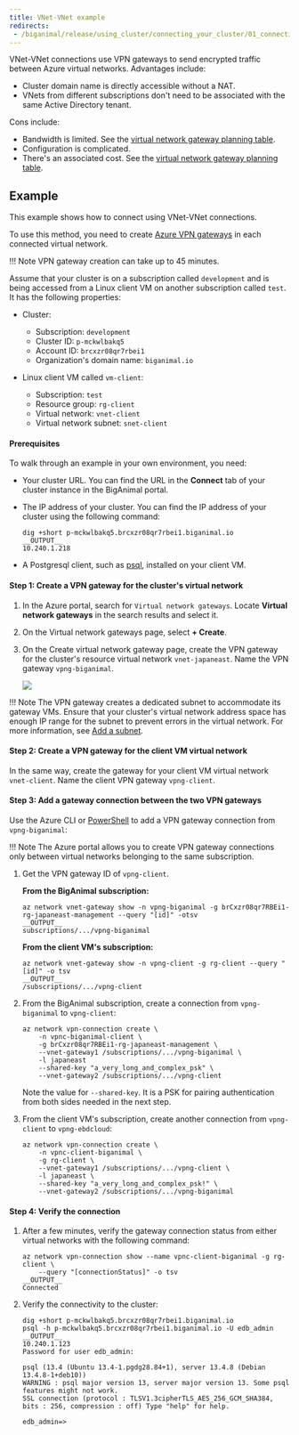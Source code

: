 ```yaml
---
title: VNet-VNet example
redirects:
 - /biganimal/release/using_cluster/connecting_your_cluster/01_connecting_from_azure/03_vnet_vnet/
---
```


VNet-VNet connections use VPN gateways to send encrypted traffic between Azure virtual networks. Advantages include:

-   Cluster domain name is directly accessible without a NAT. 
-   VNets from different subscriptions don't need to be associated with the same Active Directory tenant.

Cons include:

-   Bandwidth is limited. See the [virtual network gateway planning table](https://docs.microsoft.com/en-us/azure/vpn-gateway/vpn-gateway-about-vpngateways#planningtable). 
-   Configuration is complicated.
-   There's an associated cost. See the [virtual network gateway planning table](https://docs.microsoft.com/en-us/azure/vpn-gateway/vpn-gateway-about-vpngateways#planningtable).

## Example 
This example shows how to connect using VNet-VNet connections. 

To use this method, you need to create [Azure VPN gateways](https://docs.microsoft.com/en-us/azure/vpn-gateway/vpn-gateway-about-vpngateways) in each connected virtual network.  

!!! Note
    VPN gateway creation can take up to 45 minutes. 

Assume that your cluster is on a subscription called `development` and is being accessed from a Linux client VM on another subscription called `test`. It has the following properties:

-   Cluster:
    -   Subscription: `development`
    -   Cluster ID: `p-mckwlbakq5` 
    -   Account ID: `brcxzr08qr7rbei1` 
    -   Organization's domain name: `biganimal.io` 


-   Linux client VM called `vm-client`:
    -   Subscription: `test`
    -   Resource group: `rg-client`
    -   Virtual network: `vnet-client`
    -   Virtual network subnet: `snet-client`

#### Prerequisites

To walk through an example in your own environment, you need:

-   Your cluster URL. You can find the URL in the **Connect** tab of your cluster instance in the BigAnimal portal.
-   The IP address of your cluster. You can find the IP address of your cluster using the following command:

    ```shell
    dig +short p-mckwlbakq5.brcxzr08qr7rbei1.biganimal.io 
    __OUTPUT__
    10.240.1.218
    ```
-   A Postgresql client, such as [psql](https://www.postgresql.org/download/), installed on your client VM.

#### Step 1: Create a VPN gateway for the cluster's virtual network

1.  In the Azure portal, search for `Virtual network gateways`. Locate **Virtual network gateways** in the search results and select it.

2.  On the Virtual network gateways page, select **+ Create**.

3.  On the Create virtual network gateway page, create the VPN gateway for the cluster's resource virtual network `vnet-japaneast`. Name the VPN gateway `vpng-biganimal`.

    ![](../images/image8.png)

!!! Note
    The VPN gateway creates a dedicated subnet to accommodate its gateway VMs. Ensure that your cluster's virtual network address space has enough IP range for the subnet to prevent errors in the virtual network. For more information, see [Add a subnet](https://docs.microsoft.com/en-us/azure/virtual-network/virtual-network-manage-subnet#add-a-subnet).

#### Step 2: Create a VPN gateway for the client VM virtual network

In the same way, create the gateway for your client VM virtual network `vnet-client`. Name the client VPN gateway `vpng-client`.

#### Step 3: Add a gateway connection between the two VPN gateways

Use the Azure CLI or [PowerShell](https://docs.microsoft.com/en-us/azure/vpn-gateway/vpn-gateway-vnet-vnet-rm-ps) to add a VPN gateway connection from `vpng-biganimal`:

!!! Note
    The Azure portal allows you to create VPN gateway connections only between virtual networks belonging to the same subscription.

1.  Get the VPN gateway ID of `vpng-client`.

    **From the BigAnimal subscription:**

    ```shell
    az network vnet-gateway show -n vpng-biganimal -g brCxzr08qr7RBEi1-rg-japaneast-management --query "[id]" -otsv
    __OUTPUT__
    subscriptions/.../vpng-biganimal
    ```

    **From the client VM's subscription:**

    ```shell
    az network vnet-gateway show -n vpng-client -g rg-client --query "[id]" -o tsv
    __OUTPUT__
    /subscriptions/.../vpng-client
    ```

2.  From the BigAnimal subscription, create a connection from `vpng-biganimal` to `vpng-client`:

    ```shell
    az network vpn-connection create \
        -n vpnc-biganimal-client \
        -g brCxzr08qr7RBEi1-rg-japaneast-management \
        --vnet-gateway1 /subscriptions/.../vpng-biganimal \
        -l japaneast 
        --shared-key "a_very_long_and_complex_psk" \
        --vnet-gateway2 /subscriptions/.../vpng-client

    ```

    Note the value for `--shared-key`. It is a PSK for pairing authentication from both sides needed in the next step.

3.  From the client VM's subscription, create another connection from `vpng-client` to `vpng-ebdcloud`:

    ```shell
    az network vpn-connection create \
        -n vpnc-client-biganimal \
        -g rg-client \
        --vnet-gateway1 /subscriptions/.../vpng-client \
        -l japaneast \
        --shared-key "a_very_long_and_complex_psk!" \
        --vnet-gateway2 /subscriptions/.../vpng-biganimal
    ```

#### Step 4: Verify the connection

1.  After a few minutes, verify the gateway connection status from either virtual networks with the following command:

    ```shell
    az network vpn-connection show --name vpnc-client-biganimal -g rg-client \
        --query "[connectionStatus]" -o tsv
    __OUTPUT__
    Connected
    ```

2.  Verify the connectivity to the cluster:

    ```shell
    dig +short p-mckwlbakq5.brcxzr08qr7rbei1.biganimal.io 
    psql -h p-mckwlbakq5.brcxzr08qr7rbei1.biganimal.io -U edb_admin      
    __OUTPUT__
    10.240.1.123 
    Password for user edb_admin: 

    psql (13.4 (Ubuntu 13.4-1.pgdg28.84+1), server 13.4.8 (Debian 13.4.8-1+deb10)) 
    WARNING : psql major version 13, server major version 13. Some psql features might not work. 
    SSL connection (protocol : TLSV1.3cipherTLS_AES_256_GCM_SHA384, bits : 256, compression : off) Type "help" for help. 

    edb_admin=>

    ```

